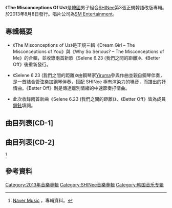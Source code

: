 {{Infobox Album 
| Name        = The Misconceptions Of Us
| Type        = 錄音室專輯
| Artist      = [[SHINee|SHINee]]
| Cover       = 
| Released    = {{flagicon|South Korea}}2013年8月8日
| Recorded    = 2013年
| Genre       = Pop, Dance, Funk Rock, R&B
| Length      = 1:05:20 
| Language    = [[韓語|韓語]]
| Label       = [[SM_Entertainment|SM Entertainment]], [[Avex_Trax|愛貝克思]]
| Producer    = [[李秀滿|李秀滿]]
| Reviews     = 
| Last album  = [[Boys_Meet_U_(SHINee專輯)|Boys Meet U]]<br>(2013)
| This album  = '''The Misconceptions Of Us'''<br>(2013)
| Next album  = [[Everybody|Everybody]]<br>(2013)
| Misc        = 
}}
《'''The Misconceptions Of Us'''》是[[韓國|韓國]]男子組合[[SHINee|SHINee]]第3張正規韓語改版專輯。於2013年8月8日發行。唱片公司為[[SM_Entertainment|SM Entertainment]]。

== 專輯概要 ==

* 《The Misconceptions of Us》是正規三輯《Dream Girl – The Misconceptions of You》與《Why So Serious? – The Misconceptions of Me》的合輯，並收錄兩首新歌《Selene 6.23 (我們之間的距離)》、《Better Off》後重新發行。

* 《Selene 6.23 (我們之間的距離)》由鋼琴家[[Yiruma|Yiruma]]參與作曲並親自鋼琴伴奏，是一首結合管弦樂加鋼琴伴奏，搭配 SHINee 極有渲染力的嗓音，而譜出的抒情曲。《Better Off》則是傳達離別情緒的中速節奏抒情曲。

* 此次收錄兩首新曲《Selene 6.23 (我們之間的距離)》、《Better Off》皆為成員[[鐘鉉|鐘鉉]]填詞。

==曲目列表[CD-1]==
{{Track listing
| 長度   = 33:06
| extra_column   = Arrangement
| title1          = Spoiler
| lyrics1         = [[鐘鉉|鐘鉉]]
| music1          = Thomas Troelsen, Pegasus
| extra1          = Thomas Troelsen, Pegasus
| length1         = 3:31
| title2          = '''Dream Girl'''
| lyrics2         = 전간디, [[珉豪|珉豪]]
| music2          = 신혁, DK, Jordan Kyle, Ross Lara,Dave Cook
| extra2          = Jordan Kyle, Ross Lara, TC Spitfire 
| length2         = 3:00
| title3          = 히치하이킹 (Hitchhiking)
| lyrics3         = 김부민
| music3          = Hitchhiker, William Edward Simister,Anne Judith Wik
| extra3          =Hitchhiker
| length3         = 4:07
| title4          = Punch Drunk Love
| lyrics4         = 전간디
| music4          = Thomas Troelsen, Herbert Crichlow
| extra4          =Thomas Troelsen, Herbert Crichlow
| length4         = 3:39
| title5          = Girls, Girls, Girls 
| lyrics5         = 전간디, [[Key_(歌手)|Key]] , [[珉豪|珉豪]]
| music5          = Thomas Troelsen, Lucas Secon,Mikkel Remee Sigvardt
| extra5          =Thomas Troelsen, Lucas Secon, Mikkel Remee Sigvardt
| length5         = 2:46
| title6          =방백 (Aside)
| lyrics6         = 황현, [[珉豪|珉豪]]
| music6          = 황현
| length6         = 3:44
| extra6          =황현
| title7          =아름다워 (Beautiful)
| lyrics7         = 김태성, [[珉豪|珉豪]]
| music7          = Teddy Riley, DOM, 김태성, 앤드류 최, Richard Garcia
| extra7          =Teddy Riley, DOM, 김태성, 앤드류 최, Richard Garcia
| length7         = 3:10
| title8          =다이너마이트 (Dynamite)
| lyrics8         = 김부민, [[珉豪|珉豪]]
| music8          = Hitchhiker
| extra8          = Hitchhiker
| length8         = 3:39
| title9          = Runaway
| lyrics9         =김영후
| music9          =김영후, Dennis White, Jovan Rangel
| extra9          =Static Revenger, Ghostkick
| length9         = 3:10
| title10          ='''너와 나의 거리 (Selene 6.23)'''
| lyrics10         = [[鐘鉉|鐘鉉]]
| music10          =Yiruma, 2Face, 김태성 
| extra10          = Yiruma, 2Face, 김태성 
| length10         = 4:10
}}

==曲目列表[CD-2]==
{{Track listing
| 長度   = 33:06
| extra_column   = Arrangement
| title1          = Nightmare
| lyrics1         = 김부민
| music1          = hitchhiker
| extra1          = Hitchhiker
| length1         = 3:37
| title2          = '''Why So Serious?'''
| lyrics2         = Kenzie
| music2          = Kenzie/ 김정배/ Andrew Choi
| extra2          =Kenzie
| length2         = 3:40
| title3          = SHINe (Medusa Ⅰ) 
| lyrics3         = Misfit/ [[珉豪|珉豪]]
| music3          = Teddy Riley/ Red Rocket/ 김태성/ Andrew Choi
| extra3          =Teddy Riley/ Red Rocket/ 김태성/ 앤드류 최
| length3         = 3:49
| title4          = 오르골 (Orgel) 
| lyrics4         = [[鐘鉉|鐘鉉]]/ [[珉豪|珉豪]]
| music4          = Iain James Farquharson/ Christopher Lee-Joe/ Mikko Paavola/ Philipe-Marc Anquetil
| extra4          =Iain James/ Christopher Lee-Joe/ Mikko Paavola/ Philipe-Marc Anquetil
| length4         = 3:36
| title5          = Dangerous (Medusa Ⅱ) 
| lyrics5         = 조윤경/ [[鐘鉉|鐘鉉]]
| music5          = Teddy Riley/ Red Rocket/ 김태성/ Andrew Choi
| length5         = 3:32
| extra5          =Teddy Riley/ Red Rocket/ 김태성/ 앤드류 최
| title6          = Like A Fire
| lyrics6         = 민연재
| music6          = Thomas Troslsen/ Herbert St. Clair Crichlow
| length6         = 3:42
| extra6          =Thomas Troelsen/ Herbert Crichlow
| title7          = Excuse Me Miss 
| lyrics7         = 김부민
| music7          = Amanshia Nunoo/ Dwayne Fyne/ Ryan Jhun
| extra7          =Amanshia Nunoo/ Dwayne Fyne/ Ryan Jhun
| length7         = 3:42
| title8          = Evil
| lyrics8         = Kenzie/ FFridolin Nordsoe Schjoldan/ Frederik Tao Nordsoe Schjoldan
| music8          = Kenzie/ FFridolin Nordsoe Schjoldan/ Frederik Tao Nordsoe Schjoldan
| extra8          = Kenzie/ Fridolin Nordsoe Schjoldan/ Frederik Tao Nordsoe Schjoldan
| length8         = 3:27
| title9          = 떠나지 못해 (Sleepless Night) 
| lyrics9         = [[昌珉|昌珉]]/ [[珉豪|珉豪]]
| music9          = 임광욱/ 김유민/ Matthew Tishler
| extra9          =임광욱/ 김유민/ Matthew Tishler
| length9         = 4:41
| title10          = 버리고 가 (Better Off)
| lyrics10         = [[鐘鉉|鐘鉉]]/ [[珉豪|珉豪]]
| music10          = Bardur Haberg/ Jenson David Aubrey Vaughan 
| extra10          =Bardur Haberg/ Jenson David Aubrey Vaughan 
| length10         = 4:00
}}<ref name="測試">[http://music.naver.com/album/index.nhn?albumId=390449#3897082 Naver Music] {{Wayback|url=http://music.naver.com/album/index.nhn?albumId=390449#3897082 |date=20180102030848 }}，專輯資料。</ref>

==參考資料==
<references />
{{SHINee}}
[[Category:2013年音樂專輯|Category:2013年音樂專輯]]
[[Category:SHINee音樂專輯|Category:SHINee音樂專輯]]
[[Category:韩国音乐专辑|Category:韩国音乐专辑]]
